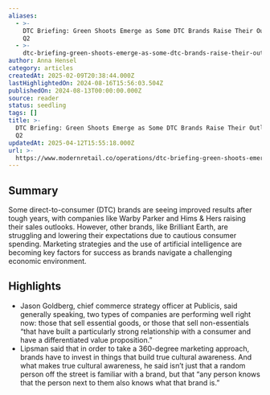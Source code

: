 ```yaml
---
aliases:
  - >-
    DTC Briefing: Green Shoots Emerge as Some DTC Brands Raise Their Outlooks in
    Q2
  - >-
    dtc-briefing-green-shoots-emerge-as-some-dtc-brands-raise-their-outlooks-in-q2
author: Anna Hensel
category: articles
createdAt: 2025-02-09T20:38:44.000Z
lastHighlightedOn: 2024-08-16T15:56:03.504Z
publishedOn: 2024-08-13T00:00:00.000Z
source: reader
status: seedling
tags: []
title: >-
  DTC Briefing: Green Shoots Emerge as Some DTC Brands Raise Their Outlooks in
  Q2
updatedAt: 2025-04-12T15:55:18.000Z
url: >-
  https://www.modernretail.co/operations/dtc-briefing-green-shoots-emerge-as-some-dtc-brands-raise-their-outlooks-in-q2/
---
```

## Summary

Some direct-to-consumer (DTC) brands are seeing improved results after tough years, with companies like Warby Parker and Hims & Hers raising their sales outlooks. However, other brands, like Brilliant Earth, are struggling and lowering their expectations due to cautious consumer spending. Marketing strategies and the use of artificial intelligence are becoming key factors for success as brands navigate a challenging economic environment.

## Highlights

- Jason Goldberg, chief commerce strategy officer at Publicis, said generally speaking, two types of companies are performing well right now: those that sell essential goods, or those that sell non-essentials “that have built a particularly strong relationship with a consumer and have a differentiated value proposition.”
- Lipsman said that in order to take a 360-degree marketing approach, brands have to invest in things that build true cultural awareness. And what makes true cultural awareness, he said isn’t just that a random person off the street is familiar with a brand, but that “any person knows that the person next to them also knows what that brand is.”
